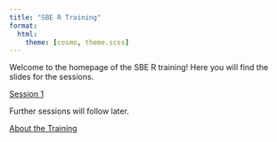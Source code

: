 ```yaml
---
title: "SBE R Training"
format:
  html:
    theme: [cosmo, theme.scss]
---
```


Welcome to the homepage of the SBE R training! Here you will find the slides for the sessions.

[Session 1](Session1.qmd)

Further sessions will follow later.

[About the Training](about.qmd)